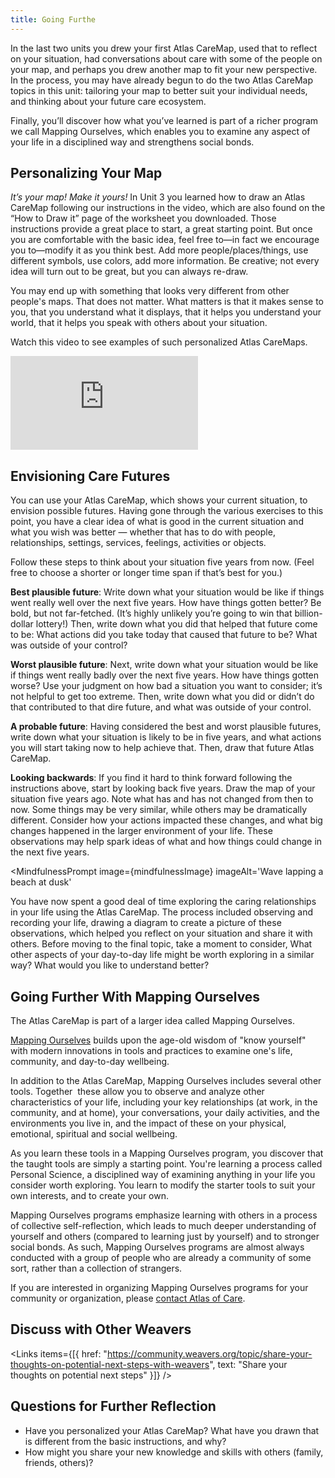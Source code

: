```yaml
---
title: Going Furthe
---
```



In the last two units you drew your first Atlas CareMap, used that to reflect on your situation, had conversations about care with some of the people on your map, and perhaps you drew another map to fit your new perspective. In the process, you may have already begun to do the two Atlas CareMap topics in this unit: tailoring your map to better suit your individual needs, and thinking about your future care ecosystem. 

Finally, you’ll discover how what you’ve learned is part of a richer program we call Mapping Ourselves, which enables you to examine any aspect of your life in a disciplined way and strengthens social bonds.

## Personalizing Your Map

_It’s your map! Make it yours!_ In Unit 3 you learned how to draw an Atlas CareMap following our instructions in the video, which are also found on the “How to Draw it” page of the worksheet you downloaded. Those instructions provide a great place to start, a great starting point. But once you are comfortable with the basic idea, feel free to—in fact we encourage you to—modify it as you think best. Add more people/places/things, use different symbols, use colors, add more information. Be creative; not every idea will turn out to be great, but you can always re-draw.

You may end up with something that looks very different from other people's maps. That does not matter. What matters is that it makes sense to you, that you understand what it displays, that it helps you understand your world, that it helps you speak with others about your situation.

Watch this video to see examples of such personalized Atlas CareMaps.

<Embed src="https://player.vimeo.com/video/859560759" />

## Envisioning Care Futures

You can use your Atlas CareMap, which shows your current situation, to envision possible futures. Having gone through the various exercises to this point, you have a clear idea of what is good in the current situation and what you wish was better — whether that has to do with people, relationships, settings, services, feelings, activities or objects.

Follow these steps to think about your situation five years from now. (Feel free to choose a shorter or longer time span if that’s best for you.)

**Best plausible future**: Write down what your situation would be like if things went really well over the next five years. How have things gotten better? Be bold, but not far-fetched. (It’s highly unlikely you’re going to win that billion-dollar lottery!) Then, write down what you did that helped that future come to be: What actions did you take today that caused that future to be? What was outside of your control?

**Worst plausible future**: Next, write down what your situation would be like if things went really badly over the next five years. How have things gotten worse? Use your judgment on how bad a situation you want to consider; it’s not helpful to get too extreme. Then, write down what you did or didn’t do that contributed to that dire future, and what was outside of your control.

**A probable future**: Having considered the best and worst plausible futures, write down what your situation is likely to be in five years, and what actions you will start taking now to help achieve that. Then, draw that future Atlas CareMap.

**Looking backwards**: If you find it hard to think forward following the instructions above, start by looking back five years. Draw the map of your situation five years ago. Note what has and has not changed from then to now. Some things may be very similar, while others may be dramatically different. Consider how your actions impacted these changes, and what big changes happened in the larger environment of your life. These observations may help spark ideas of what and how things could change in the next five years.

<MindfulnessPrompt
  image={mindfulnessImage}
  imageAlt='Wave lapping a beach at dusk'
>
  You have now spent a good deal of time exploring the caring relationships in your life using the Atlas CareMap. The process included observing and recording your life, drawing a diagram to create a picture of these observations, which helped you reflect on your situation and share it with others. Before moving to the final topic, take a moment to consider, What other aspects of your day-to-day life might be worth exploring in a similar way? What would you like to understand better?
</MindfulnessPrompt>

## Going Further With Mapping Ourselves

The Atlas CareMap is part of a larger idea called Mapping Ourselves.

[Mapping Ourselves](http://atlasofcare.com/mappingourselves) builds upon the age-old wisdom of "know yourself" with modern innovations in tools and practices to examine one's life, community, and day-to-day wellbeing.

In addition to the Atlas CareMap, Mapping Ourselves includes several other tools. Together  these allow you to observe and analyze other characteristics of your life, including your key relationships (at work, in the community, and at home), your conversations, your daily activities, and the environments you live in, and the impact of these on your physical, emotional, spiritual and social wellbeing.

As you learn these tools in a Mapping Ourselves program, you discover that the taught tools are simply a starting point. You're learning a process called Personal Science, a disciplined way of examining anything in your life you consider worth exploring. You learn to modify the starter tools to suit your own interests, and to create your own.

Mapping Ourselves programs emphasize learning with others in a process of collective self-reflection, which leads to much deeper understanding of yourself and others (compared to learning just by yourself) and to stronger social bonds. As such, Mapping Ourselves programs are almost always conducted with a group of people who are already a community of some sort, rather than a collection of strangers.

If you are interested in organizing Mapping Ourselves programs for your community or organization, please [contact Atlas of Care](http://atlasofcare.com/contact).

## Discuss with Other Weavers

<Links
  items={[{
    href: "https://community.weavers.org/topic/share-your-thoughts-on-potential-next-steps-with-weavers",
    text: "Share your thoughts on potential next steps"
  }]}
/>

## Questions for Further Reflection

- Have you personalized your Atlas CareMap? What have you drawn that is different from the basic instructions, and why?
- How might you share your new knowledge and skills with others (family, friends, others)?
